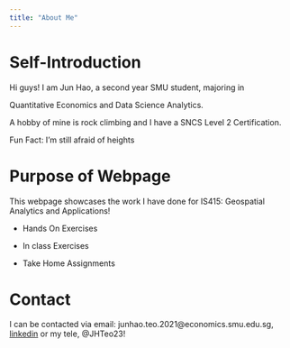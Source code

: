 ```yaml
---
title: "About Me"
---
```


# Self-Introduction

Hi guys! I am Jun Hao, a second year SMU student, majoring in

Quantitative Economics and Data Science Analytics.

A hobby of mine is rock climbing and I have a SNCS Level 2 Certification.

Fun Fact: I'm still afraid of heights

# Purpose of Webpage

This webpage showcases the work I have done for IS415: Geospatial Analytics and Applications!

-   Hands On Exercises

-   In class Exercises

-   Take Home Assignments

# Contact

I can be contacted via email: junhao.teo.2021\@economics.smu.edu.sg, [linkedin](https://www.linkedin.com/in/jhteo2309/) or my tele, @JHTeo23!
